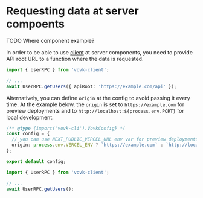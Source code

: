 # Requesting data at server compoents

TODO Where component example?

In order to be able to use [client](/client) at server components, you need to provide API root URL to a function where the data is requested. 

```ts
import { UserRPC } from 'vovk-client';

// ...
await UserRPC.getUsers({ apiRoot: 'https://example.com/api' });
```

Alternatively, you can define `origin` at the config to avoid passing it every time. At the example below, the `origin` is set to `https://example.com` for preview deployments and to `http://localhost:${process.env.PORT}` for local development.

```ts filename="vovk.config.mjs"
/** @type {import('vovk-cli').VovkConfig} */
const config = {
  // you can use NEXT_PUBLIC_VERCEL_URL env var for preview deployments
  origin: process.env.VERCEL_ENV ? `https://example.com` : `http://localhost:${process.env.PORT}`,
};

export default config;
```

```ts
import { UserRPC } from 'vovk-client';

// ...
await UserRPC.getUsers();
```